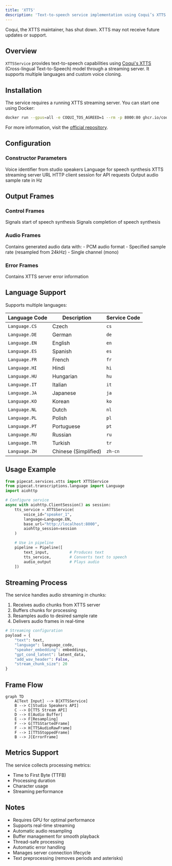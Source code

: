```yaml
---
title: 'XTTS'
description: 'Text-to-speech service implementation using Coqui’s XTTS streaming server'
---
```


<Warning>
  Coqui, the XTTS maintainer, has shut down. XTTS may not receive future updates
  or support.
</Warning>

## Overview

`XTTSService` provides text-to-speech capabilities using [Coqui's XTTS](https://huggingface.co/coqui/XTTS-v2) (Cross-lingual Text-to-Speech) model through a streaming server. It supports multiple languages and custom voice cloning.

## Installation

The service requires a running XTTS streaming server. You can start one using Docker:

```bash
docker run --gpus=all -e COQUI_TOS_AGREED=1 --rm -p 8000:80 ghcr.io/coqui-ai/xtts-streaming-server:latest-cuda121
```

For more information, visit the [official repository](https://github.com/coqui-ai/xtts-streaming-server).

## Configuration

### Constructor Parameters

<ParamField path="voice_id" type="str" required>
  Voice identifier from studio speakers
</ParamField>

<ParamField path="language" type="Language" required>
  Language for speech synthesis
</ParamField>

<ParamField path="base_url" type="str" required>
  XTTS streaming server URL
</ParamField>

<ParamField path="aiohttp_session" type="aiohttp.ClientSession" required>
  HTTP client session for API requests
</ParamField>

<ParamField path="sample_rate" type="int" default="24000">
  Output audio sample rate in Hz
</ParamField>

## Output Frames

### Control Frames

<ParamField path="TTSStartedFrame" type="Frame">
  Signals start of speech synthesis
</ParamField>

<ParamField path="TTSStoppedFrame" type="Frame">
  Signals completion of speech synthesis
</ParamField>

### Audio Frames

<ParamField path="TTSAudioRawFrame" type="Frame">
  Contains generated audio data with: - PCM audio format - Specified sample rate
  (resampled from 24kHz) - Single channel (mono)
</ParamField>

### Error Frames

<ParamField path="ErrorFrame" type="Frame">
  Contains XTTS server error information
</ParamField>

## Language Support

Supports multiple languages:

| Language Code | Description          | Service Code |
| ------------- | -------------------- | ------------ |
| `Language.CS` | Czech                | `cs`         |
| `Language.DE` | German               | `de`         |
| `Language.EN` | English              | `en`         |
| `Language.ES` | Spanish              | `es`         |
| `Language.FR` | French               | `fr`         |
| `Language.HI` | Hindi                | `hi`         |
| `Language.HU` | Hungarian            | `hu`         |
| `Language.IT` | Italian              | `it`         |
| `Language.JA` | Japanese             | `ja`         |
| `Language.KO` | Korean               | `ko`         |
| `Language.NL` | Dutch                | `nl`         |
| `Language.PL` | Polish               | `pl`         |
| `Language.PT` | Portuguese           | `pt`         |
| `Language.RU` | Russian              | `ru`         |
| `Language.TR` | Turkish              | `tr`         |
| `Language.ZH` | Chinese (Simplified) | `zh-cn`      |

## Usage Example

```python
from pipecat.services.xtts import XTTSService
from pipecat.transcriptions.language import Language
import aiohttp

# Configure service
async with aiohttp.ClientSession() as session:
    tts_service = XTTSService(
        voice_id="speaker_1",
        language=Language.EN,
        base_url="http://localhost:8000",
        aiohttp_session=session
    )

    # Use in pipeline
    pipeline = Pipeline([
        text_input,         # Produces text
        tts_service,        # Converts text to speech
        audio_output        # Plays audio
    ])
```

## Streaming Process

The service handles audio streaming in chunks:

1. Receives audio chunks from XTTS server
2. Buffers chunks for processing
3. Resamples audio to desired sample rate
4. Delivers audio frames in real-time

```python
# Streaming configuration
payload = {
    "text": text,
    "language": language_code,
    "speaker_embedding": embeddings,
    "gpt_cond_latent": latent_data,
    "add_wav_header": False,
    "stream_chunk_size": 20
}
```

## Frame Flow

```mermaid
graph TD
    A[Text Input] --> B[XTTSService]
    B --> C[Studio Speakers API]
    C --> D[TTS Stream API]
    D --> E[Audio Buffer]
    E --> F[Resampling]
    F --> G[TTSStartedFrame]
    F --> H[TTSAudioRawFrame]
    F --> I[TTSStoppedFrame]
    B --> J[ErrorFrame]
```

## Metrics Support

The service collects processing metrics:

- Time to First Byte (TTFB)
- Processing duration
- Character usage
- Streaming performance

## Notes

- Requires GPU for optimal performance
- Supports real-time streaming
- Automatic audio resampling
- Buffer management for smooth playback
- Thread-safe processing
- Automatic error handling
- Manages server connection lifecycle
- Text preprocessing (removes periods and asterisks)
